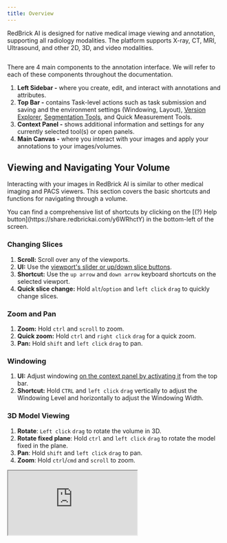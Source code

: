 ```yaml
---
title: Overview
---
```


RedBrick AI is designed for native medical image viewing and annotation, supporting all radiology modalities. The platform supports X-ray, CT, MRI, Ultrasound, and other 2D, 3D, and video modalities.

<Frame>
    <img src="/assets/images/annotation-and-viewer/viewer-basics/home.png" alt="" />
</Frame>

There are 4 main components to the annotation interface. We will refer to each of these components throughout the documentation.

1. **Left Sidebar -** where you create, edit, and interact with annotations and attributes.
2. **Top Bar -** contains Task-level actions such as task submission and saving and the environment settings (Windowing, Layout), [Version Explorer](/annotation-and-viewer/creating-editing-and-deleting-annotations#annotation-version-explorer), [Segmentation Tools](/annotation-and-viewer/segmentation/home#segmentation-and-other-tools), and Quick Measurement Tools.
3. **Context Panel -** shows additional information and settings for any currently selected tool(s) or open panels.
4. **Main Canvas -** where you interact with your images and apply your annotations to your images/volumes.

## Viewing and Navigating Your Volume

Interacting with your images in RedBrick AI is similar to other medical imaging and PACS viewers. This section covers the basic shortcuts and functions for navigating through a volume.

<Note>
You can find a comprehensive list of shortcuts by clicking on the [(?) Help button](https://share.redbrickai.com/y6WRhctY) in the bottom-left of the screen.
</Note>

### Changing Slices

1. **Scroll:** Scroll over any of the viewports.&#x20;
2. **UI:** Use the [viewport's slider or up/down slice buttons](https://share.redbrickai.com/CKSfZHCn).&#x20;
3. **Shortcut:** Use the `up arrow` and `down arrow` keyboard shortcuts on the selected viewport.&#x20;
4. **Quick slice change:** Hold `alt`/`option` and `left click` `drag` to quickly change slices.

### Zoom and Pan

1. **Zoom:** Hold `ctrl` and `scroll` to zoom.&#x20;
2. **Quick zoom:** Hold `ctrl` and `right click` `drag` for a quick zoom.
3. **Pan:** Hold `shift` and `left click` `drag` to pan.&#x20;

### **Windowing**

1. **UI:** Adjust windowing [on the context panel by activating it](https://share.redbrickai.com/Rp5RcGGN) from the top bar.
2. **Shortcut:** Hold `CTRL` and `left click` `drag` vertically to adjust the Windowing Level and horizontally to adjust the Windowing Width.

### 3D Model Viewing

1. **Rotate**: `Left click` `drag` to rotate the volume in 3D.&#x20;
2. **Rotate fixed plane**: Hold `ctrl` and `left click` `drag` to rotate the model fixed in the plane.&#x20;
3. **Pan**: Hold `shift` and `left click` `drag` to pan.&#x20;
4. **Zoom**: Hold `ctrl`/`cmd` and `scroll` to zoom.&#x20;

<Frame caption="Basic viewing interactions.">
    <iframe src="https://share.redbrickai.com/QMZlvrSJ" />
</Frame>

1. **Rendering preset**: adjusts the photorealistic rendering style.&#x20;
2. **Shift**: adjusts the volume rendering transfer function to modify the rendering.&#x20;
3. **Maximum opacity:** sets the maximum voxel opacity of the rendered image.&#x20;

<Frame caption="Basic windowing functions.">
    <iframe src="https://share.redbrickai.com/ytY3Qyg6" />
</Frame>

### Crosshairs and Oblique Planes

Crosshairs will synchronize multiple projections of a single volume. Oblique planes allow you to view a non-orthogonal view of a volume.&#x20;

<Note>
Crosshairs will only be available on 3D modalities. Also, you must have multiple orthogonal projections in your viewport (for example, Axial and Sagittal) for crosshairs to appear.&#x20;
</Note>

#### Crosshairs

1. **Activate**: [From the top bar](https://share.redbrickai.com/2S9DVjnD) or by pressing `c`.&#x20;
2. **Deactivate:** [From the top bar ](https://share.redbrickai.com/2S9DVjnD)or by pressing `esc`. By default, deactivated crosshairs will be shown on the canvas and can be reactivated by selecting them. To hide deactivated cross-hairs press `cmd/ctrl` `shift` `c`.&#x20;

#### Oblique Planes

1. **Activate**: `Right click` on any viewport, then select `activate oblique`. This will enable an oblique plane for just the selected projection.
2. **Usage**: The oblique plane crosshair for each viewport will be color-coded. For example, the Sagittal oblique plane is purple in the video below. Rotating the purple crosshair creates an oblique plane on the Sagittal view.&#x20;

<Frame caption="Using crosshairs and oblique planes.">
    <iframe src="https://share.redbrickai.com/jjCnK3MT" />
</Frame>

### Maximum and minimum intensity projection (MIP)

Maximum Intensity Projection (MIP) displays the highest intensity values in a 3D image along a viewing axis, useful for highlighting bright structures like blood vessels. Minimum Intensity Projection shows the lowest values, useful for revealing dark structures like airways.

<Note>
You can only view MIP along the imaging axis for any volume.&#x20;
</Note>

To **activate,** change the displayed view to MIP in any viewport using the view dropdown on the top left.

<Frame caption="Displaying MIP.">
    <iframe src="https://share.redbrickai.com/M8bQSW5f" />
</Frame>

***

## Managing your Layout

RedBrick AI's viewer can be customized to display studies and series in a huge range of configurations, either manually or by using [hanging protocols](/project-pages/settings-page/custom-hanging-protoco) to display single or multiple series.&#x20;

### Changing Layout and Displaying Series

1. **Change layout grid:** Each modality has a default layout grid [which can be modified from the layout grid](https://share.redbrickai.com/35RfQGH2) on the top bar. The viewer supports everything between 1x1 and 3x3, showing a maximum of 9 views.
2. **Displaying series:** You can customize what is shown in each viewport; this can be any 2D or 3D view.&#x20;
   *   **Drag and drop:** You can drag and drop any series or projection from the layout context panel to a target viewport.&#x20;

       <Frame caption="Drag and drop.">
           <img src="/assets/images/annotation-and-viewer/viewer-basics/dnd.gif" alt="" />
       </Frame>
   *   **Viewport selector:** You can use the dropdown on any viewport to cycle between projections of that series.

       <Frame caption="Viewport selector.">
           <img src="/assets/images/annotation-and-viewer/viewer-basics/vp-selector.gif" alt="" />
       </Frame>
   *   **Quick change:** You can hover over the thumbnails on the layout context panel to directly place the view in the corresponding layout position.

       <Frame caption="Quick change.">
           <img src="/assets/images/annotation-and-viewer/viewer-basics/quick-change.gif" alt="" />
       </Frame>
3.  **Maximize and minimize view:** When you have more than 2 views displayed, you can maximize 1 viewport so that it's larger than the rest. Pressing `enter` will expand the currently selected viewport. Alternatively, you can `right click` and select `maximize viewport` on the layout menu.\


    <Frame>
        <img src="/assets/images/annotation-and-viewer/viewer-basics/max-min.gif" alt="" />
    </Frame>
4. **Full-screen mode:** [Press `f` to enter full-screen mode](https://share.redbrickai.com/Q28P1X0m) for distraction-free annotation.

### Multiplanar reconstruction (MPR)

1. **Manually:** You can create an MPR view by manually configuring the viewport and selecting the projections of your series [following the instructions above](./#changing-layout-and-displaying-series).
2. **Right-click menu:** You can also display an MPR view by `right click` on the viewport and selecting `MPR layout`. This will [create a new layout tab](./#creating-multiple-layout-tabs) with the MPR view.

### Creating Multiple Layout Tabs

Often you may want to move between two pre-set viewing configurations. For example, between a large 3D view and a view of all projections - Sagittal, Coronal, and Axial. This can be accomplished by creating multiple layout tabs.&#x20;

<Frame caption="Creating multiple layout tabs.">
    <iframe src="https://share.redbrickai.com/Hy6gjRL8" />
</Frame>

### Study Selector

As of version 1.1.2, RedBrick AI allows you to add an extra layer of verticality to your studies in the Annotation Tool.

If you have uploaded Series that share a common `StudyInstanceUID`, the Study Selector will display each Study in the righthand Context Panel for ease of browsing and selecting the scans you need while configuring your layout tabs.

Simply click on a DICOM Study to expand a list of its associated Series.

<Note>
The Study Selector will also display the Study Date (0008, 0020) to further enable ease of searching scans by time point.
</Note>

<Warning>
If you upload a non-DICOM file alongiside DICOM studies to a RedBrick Task, the Study Selector will group them into a Non-DICOM category.&#x20;
</Warning>

<Frame caption="The Study Selector displaying 3 DICOM studies and their corresponding scans.">
    <iframe src="https://share.redbrickai.com/vv0tJZNB" />
</Frame>

***

## Command Bar

RedBrick AI's Command Bar is an app-wide pop-up interface that provides a comprehensive list of all available functions and keyboard shortcuts.

You can access it by pressing `CMD+K` (MacOS) or `CTRL+K` (Windows).

In the Dashboard, the Command Bar can be used to easily reference your custom shortcuts and navigate between Projects and Workspaces.

In the Editor, the Command Bar also allows you to access several other lesser-known tools and features, such as:

* **Manual Backup** - download all of the data associated with the current Task, AKA the "emergency backup" button
* **Prune Segmentations** - delete all segmentation Entities that do not have masks on the canvas
* **Toggle Comment Pins**

<Frame caption="The Command Bar.">
    <iframe src="https://share.redbrickai.com/Y6w9Fbyt" />
</Frame>
